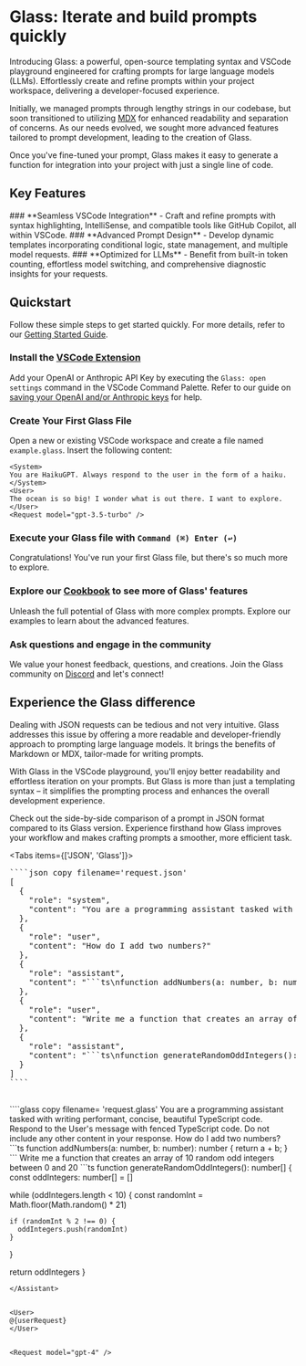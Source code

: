 
# **Glass: Iterate and build prompts quickly**

Introducing Glass: a powerful, open-source templating syntax and VSCode playground engineered for crafting prompts for large language models (LLMs). Effortlessly create and refine prompts within your project workspace, delivering a developer-focused experience.

Initially, we managed prompts through lengthy strings in our codebase, but soon transitioned to utilizing [MDX](https://mdxjs.com/) for enhanced readability and separation of concerns. As our needs evolved, we sought more advanced features tailored to prompt development, leading to the creation of Glass.

Once you've fine-tuned your prompt, Glass makes it easy to generate a function for integration into your project with just a single line of code.


## Key Features

<Steps>
### **Seamless VSCode Integration**
- Craft and refine prompts with syntax highlighting, IntelliSense, and compatible tools like GitHub Copilot, all within VSCode.
### **Advanced Prompt Design**
- Develop dynamic templates incorporating conditional logic, state management, and multiple model requests.
### **Optimized for LLMs**
- Benefit from built-in token counting, effortless model switching, and comprehensive diagnostic insights for your requests.
</Steps>



## Quickstart
Follow these simple steps to get started quickly. For more details, refer to our [Getting Started Guide](/guide).
<Steps>
### Install the [VSCode Extension](https://marketplace.visualstudio.com/items?itemName=foundation.vscode-glass)
Add your OpenAI or Anthropic API Key by executing the `Glass: open settings` command in the VSCode Command Palette. Refer to our guide on [saving your OpenAI and/or Anthropic keys](/guide#save-your-openai-andor-anthropic-keys) for help.

### Create Your First Glass File
Open a new or existing VSCode workspace and create a file named `example.glass`. Insert the following content:

```glass copy filename="example.glass"
<System>
You are HaikuGPT. Always respond to the user in the form of a haiku.
</System>
<User>
The ocean is so big! I wonder what is out there. I want to explore.
</User>
<Request model="gpt-3.5-turbo" />
```
### Execute your Glass file with  `Command (⌘) Enter (↩)`
Congratulations! You've run your first Glass file, but there's so much more to explore.

### Explore our [Cookbook](/examples) to see more of Glass' features
Unleash the full potential of Glass with more complex prompts. Explore our examples to learn about the advanced features.

### Ask questions and engage in the community
We value your honest feedback, questions, and creations. Join the Glass community on [Discord](www.discord.glass) and let's connect!
</Steps>


## Experience the Glass difference

Dealing with JSON requests can be tedious and not very intuitive. Glass addresses this issue by offering a more readable and developer-friendly approach to prompting large language models. It brings the benefits of Markdown or MDX, tailor-made for writing prompts.

With Glass in the VSCode playground, you'll enjoy better readability and effortless iteration on your prompts. But Glass is more than just a templating syntax – it simplifies the prompting process and enhances the overall development experience.

Check out the side-by-side comparison of a prompt in JSON format compared to its Glass version. Experience firsthand how Glass improves your workflow and makes crafting prompts a smoother, more efficient task.


<Tabs items={['JSON', 'Glass']}>
  <Tab>
  <pre style={{ whiteSpace: 'pre-wrap', wordWrap: 'break-word', overflowWrap: 'break-word', overflow: 'hidden'}}>
````json copy filename='request.json'
[
  {
    "role": "system",
    "content": "You are a programming assistant tasked with writing performant, concise, beautiful TypeScript code. Respond to the User's message with fenced TypeScript code. Do not include any other content in your response."
  },
  {
    "role": "user",
    "content": "How do I add two numbers?"
  },
  {
    "role": "assistant",
    "content": "```ts\nfunction addNumbers(a: number, b: number): number {\n  return a + b;\n}\n```"
  },
  {
    "role": "user",
    "content": "Write me a function that creates an array of 10 random odd integers between 0 and 20"
  },
  {
    "role": "assistant",
    "content": "```ts\nfunction generateRandomOddIntegers(): number[] {\n  const oddIntegers: number[] = [];\n\n  while (oddIntegers.length < 10) {\n    const randomInt = Math.floor(Math.random() * 21);\n\n    if (randomInt % 2 !== 0) {\n      oddIntegers.push(randomInt);\n    }\n  }\n\n  return oddIntegers;\n}```"
  }
]
````
    </pre>
  </Tab>
  <Tab>
````glass copy filename= 'request.glass'
<System>
You are a programming assistant tasked with writing performant, concise, beautiful TypeScript code. Respond to the User's message with fenced TypeScript code. Do not include any other content in your response.
</System>


<User>
How do I add two numbers?
</User>


<Assistant>
```ts
function addNumbers(a: number, b: number): number {
  return a + b;
}
```
</Assistant>


<User>
Write me a function that creates an array of 10 random odd integers between 0 and 20
</User>

<Assistant>
```ts
function generateRandomOddIntegers(): number[] {
  const oddIntegers: number[] = []

  while (oddIntegers.length < 10) {
    const randomInt = Math.floor(Math.random() * 21)

    if (randomInt % 2 !== 0) {
      oddIntegers.push(randomInt)
    }
  }

  return oddIntegers
}
```
</Assistant>


<User>
@{userRequest}
</User>


<Request model="gpt-4" />
````
  </Tab>
</Tabs>
